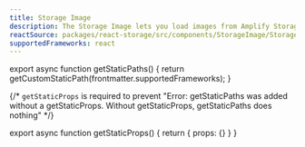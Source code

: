 ```yaml
---
title: Storage Image
description: The Storage Image lets you load images from Amplify Storage.
reactSource: packages/react-storage/src/components/StorageImage/StorageImage.tsx
supportedFrameworks: react
---
```



export async function getStaticPaths() {
  return getCustomStaticPath(frontmatter.supportedFrameworks);
}

{/*  `getStaticProps` is required to prevent "Error: getStaticPaths was added without a getStaticProps. Without getStaticProps, getStaticPaths does nothing" */}

export async function getStaticProps() {
  return { props: {} }
}

<ReactPage />
